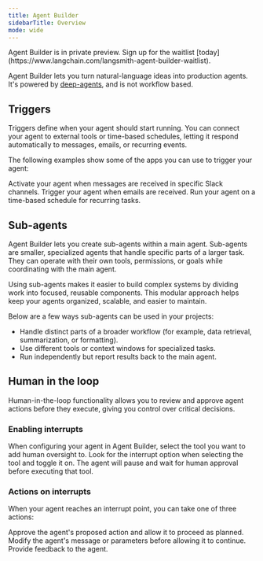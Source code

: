 ```yaml
---
title: Agent Builder
sidebarTitle: Overview
mode: wide
---
```


<Callout icon="wand-magic-sparkles" color="#2563EB" iconType="regular">
Agent Builder is in private preview. Sign up for the waitlist [today](https://www.langchain.com/langsmith-agent-builder-waitlist).
</Callout>

Agent Builder lets you turn natural-language ideas into production agents. It's powered by [deep-agents](https://github.com/langchain-ai/deepagents), and is not <Tooltip tip="Predetermined code paths that are designed to operate in a certain order.">workflow based</Tooltip>.

## Triggers

Triggers define when your agent should start running. You can connect your agent to external tools or time-based schedules, letting it respond automatically to messages, emails, or recurring events.

The following examples show some of the apps you can use to trigger your agent:

<CardGroup cols={3}>
  <Card title="Slack" icon="slack">
    Activate your agent when messages are received in specific Slack channels.
  </Card>
  <Card title="Gmail" icon="envelope">
    Trigger your agent when emails are received.
  </Card>
  <Card title="Cron schedules" icon="clock">
    Run your agent on a time-based schedule for recurring tasks.
  </Card>
</CardGroup>

## Sub-agents

Agent Builder lets you create sub-agents within a main agent. Sub-agents are smaller, specialized agents that handle specific parts of a larger task. They can operate with their own tools, permissions, or goals while coordinating with the main agent.

Using sub-agents makes it easier to build complex systems by dividing work into focused, reusable components. This modular approach helps keep your agents organized, scalable, and easier to maintain.

Below are a few ways sub-agents can be used in your projects:

- Handle distinct parts of a broader workflow (for example, data retrieval, summarization, or formatting).
- Use different tools or context windows for specialized tasks.
- Run independently but report results back to the main agent.

## Human in the loop

Human-in-the-loop functionality allows you to review and approve agent actions before they execute, giving you control over critical decisions.

### Enabling interrupts

<Steps>
  <Step title="Select a tool">
    When configuring your agent in Agent Builder, select the tool you want to add human oversight to.
  </Step>
  <Step title="Enable interrupts">
    Look for the interrupt option when selecting the tool and toggle it on.
  </Step>
  <Step title="Agent pauses for approval">
    The agent will pause and wait for human approval before executing that tool.
  </Step>
</Steps>

### Actions on interrupts

When your agent reaches an interrupt point, you can take one of three actions:

<CardGroup cols={3}>
  <Card title="Accept" icon="check">
    Approve the agent's proposed action and allow it to proceed as planned.
  </Card>
  <Card title="Edit" icon="pen-to-square">
    Modify the agent's message or parameters before allowing it to continue.
  </Card>
  <Card title="Send feedback" icon="comment">
    Provide feedback to the agent.
  </Card>
</CardGroup>
